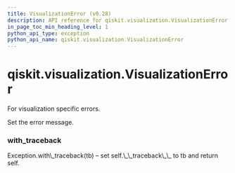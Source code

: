 ```yaml
---
title: VisualizationError (v0.28)
description: API reference for qiskit.visualization.VisualizationError in qiskit v0.28
in_page_toc_min_heading_level: 1
python_api_type: exception
python_api_name: qiskit.visualization.VisualizationError
---
```


<span id="qiskit-visualization-visualizationerror" />

# qiskit.visualization.VisualizationError

<Class id="qiskit.visualization.VisualizationError" isDedicatedPage={true} github="https://github.com/qiskit/qiskit/tree/stable/0.18/qiskit/visualization/exceptions.py" signature="VisualizationError(*message)" modifiers="exception">
  For visualization specific errors.

  Set the error message.

  ### with\_traceback

  <Function id="qiskit.visualization.VisualizationError.with_traceback" signature="with_traceback()">
    Exception.with\_traceback(tb) – set self.\_\_traceback\_\_ to tb and return self.
  </Function>
</Class>


